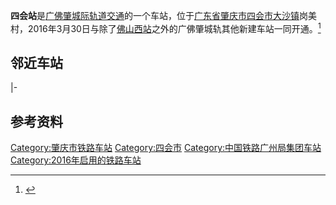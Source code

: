 {{For|朝鲜的一个同名车站|四會站 (羅先市)}}
{{Distinguish|四惠站}}
{{Infobox China railway station
|车站名称 = 四会站
|图片 = 
|图片介绍 = 
|其他名称 = 
|车站拼音 = Sihui
|英文名称 = Sihui Railway Station
|车站代码 = 24556
|电报码 = AHQ
|拼音码 = SHU
|车站类型 = 城际客运站
|技术性质 = 
|业务性质 = 客运站
|始建时间 = 
|开通运营 = 2016年3月30日
|车站位置 = [[广东省|广东省]][[肇庆市|肇庆市]][[四会市|四会市]][[大沙镇_(四会市)|大沙镇]]岗美村
|坐标 = {{coord|23|16|23.50|N|112|44|58.00|E|display=inline,title}}
|归属 = [[广州铁路集团|广州铁路集团]]
|线路 = [[广佛肇城际轨道交通|广佛肇城际轨道交通]]
|车站等级 = 未定等
|使用状态 = 使用中
|股道数目 = 
|正线 = 
|到发线 = 
|其它线 = 
|月台数目 = 
|侧式站台 = 
|岛式站台 = 
|站台面 = 
|网站 = 
|站线配置图 = 
}}
'''四会站'''是[[广佛肇城际轨道交通|广佛肇城际轨道交通]]的一个车站，位于[[广东省|广东省]][[肇庆市|肇庆市]][[四会市|四会市]][[大沙镇_(四会市)|大沙镇]]岗美村，2016年3月30日与除了[[佛山西站|佛山西站]]之外的广佛肇城轨其他新建车站一同开通。<ref>{{cite news|url=http://economy.southcn.com/e/2016-03/30/content_145040460.htm|title=广佛肇城轨今日开通！广州佛山肇庆都有什么好玩的（攻略）|publisher=南方网|date=2016-03-30|accessdate=2016-03-30|archive-date=2016-04-12|archive-url=https://web.archive.org/web/20160412155309/http://economy.southcn.com/e/2016-03/30/content_145040460.htm|dead-url=no}}</ref>

== 邻近车站 ==
{{Start rail box|[[中国铁路|中国铁路]]}}
{{s-inop|[[大旺站|大旺站]]|[[广州站|广州站]]方向}}
{{s-line|[[广佛肇城际轨道交通|广佛肇城际轨道交通]]<br />← 6km 四会站 12km →{{0}}}}
{{s-inop|[[鼎湖东站|鼎湖东站]]|[[肇庆站|肇庆站]]方向}}
|-
{{end box}}

== 参考资料 ==
{{reflist}}

{{广佛肇城际轨道交通}}
{{肇庆铁路}}
[[Category:肇庆市铁路车站|Category:肇庆市铁路车站]]
[[Category:四会市|Category:四会市]]
[[Category:中国铁路广州局集团车站|Category:中国铁路广州局集团车站]]
[[Category:2016年启用的铁路车站|Category:2016年启用的铁路车站]]